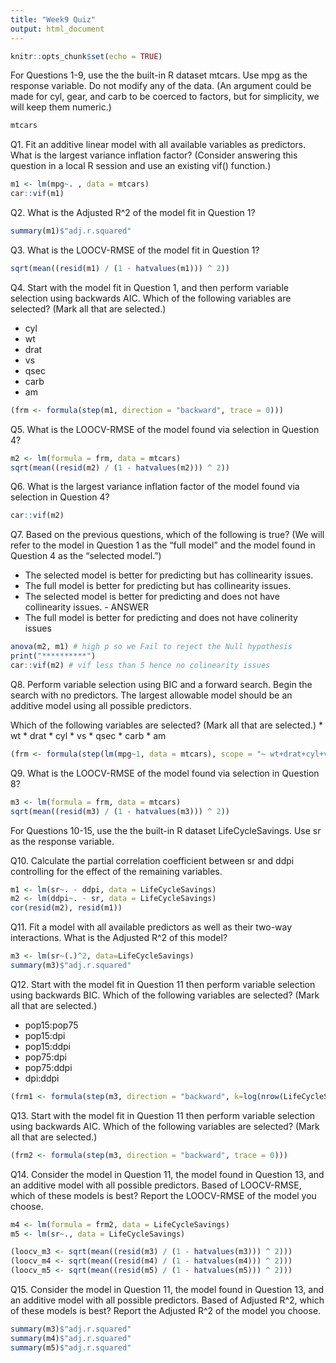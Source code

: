 ```yaml
---
title: "Week9 Quiz"
output: html_document
---
```


```r
knitr::opts_chunk$set(echo = TRUE)
```

For Questions 1-9, use the the built-in R dataset mtcars. Use mpg as the response variable. Do not modify any of the data. (An argument could be made for cyl, gear, and carb to be coerced to factors, but for simplicity, we will keep them numeric.)

```r
mtcars
```


Q1. Fit an additive linear model with all available variables as predictors. What is the largest variance inflation factor? (Consider answering this question in a local R session and use an existing vif() function.)

```r
m1 <- lm(mpg~. , data = mtcars)
car::vif(m1)
```

Q2. What is the Adjusted R^2 of the model fit in Question 1?
```r
summary(m1)$"adj.r.squared"
```

Q3. What is the LOOCV-RMSE of the model fit in Question 1?

```r
sqrt(mean((resid(m1) / (1 - hatvalues(m1))) ^ 2))

```

Q4. Start with the model fit in Question 1, and then perform variable selection using backwards AIC. Which of the following variables are selected? (Mark all that are selected.)

* cyl
* wt
* drat
* vs
* qsec
* carb
* am

```r
(frm <- formula(step(m1, direction = "backward", trace = 0)))

```

Q5. What is the LOOCV-RMSE of the model found via selection in Question 4?

```r
m2 <- lm(formula = frm, data = mtcars)
sqrt(mean((resid(m2) / (1 - hatvalues(m2))) ^ 2))

```

Q6. What is the largest variance inflation factor of the model found via selection in Question 4?

```r

car::vif(m2)
```

Q7. Based on the previous questions, which of the following is true? (We will refer to the model in Question 1 as the “full model” and the model found in Question 4 as the “selected model.”)


* The selected model is better for predicting but has collinearity issues.
* The full model is better for predicting but has collinearity issues.
* The selected model is better for predicting and does not have collinearity issues. - ANSWER
* The full model is better for predicting and does not have colinerity issues

```r
anova(m2, m1) # high p so we Fail to reject the Null hypothesis
print("**********")
car::vif(m2) # vif less than 5 hence no colinearity issues

```

Q8. Perform variable selection using BIC and a forward search. Begin the search with no predictors. The largest allowable model should be an additive model using all possible predictors.

Which of the following variables are selected? (Mark all that are selected.)
* wt
* drat
* cyl
* vs
* qsec
* carb
* am

```r
(frm <- formula(step(lm(mpg~1, data = mtcars), scope = "~ wt+drat+cyl+vs+qsec+carb+am+gear+carb", direction = "forward", k=log(nrow(mtcars)), trace = 0)))

```

Q9. What is the LOOCV-RMSE of the model found via selection in Question 8?
```r
m3 <- lm(formula = frm, data = mtcars)
sqrt(mean((resid(m3) / (1 - hatvalues(m3))) ^ 2))

```

For Questions 10-15, use the the built-in R dataset LifeCycleSavings. Use sr as the response variable.

Q10. Calculate the partial correlation coefficient between sr and ddpi controlling for the effect of the remaining variables.
```r
m1 <- lm(sr~. - ddpi, data = LifeCycleSavings)
m2 <- lm(ddpi~. - sr, data = LifeCycleSavings)
cor(resid(m2), resid(m1))

```

Q11. Fit a model with all available predictors as well as their two-way interactions. What is the Adjusted R^2 of this model?

```r
m3 <- lm(sr~(.)^2, data=LifeCycleSavings)
summary(m3)$"adj.r.squared"
```

Q12. Start with the model fit in Question 11 then perform variable selection using backwards BIC. Which of the following variables are selected? (Mark all that are selected.)

* pop15:pop75
* pop15:dpi
* pop15:ddpi
* pop75:dpi
* pop75:ddpi
* dpi:ddpi

```r
(frm1 <- formula(step(m3, direction = "backward", k=log(nrow(LifeCycleSavings)), trace = 0)))
```

Q13. Start with the model fit in Question 11 then perform variable selection using backwards AIC. Which of the following variables are selected? (Mark all that are selected.)
```r
(frm2 <- formula(step(m3, direction = "backward", trace = 0)))

```
Q14. Consider the model in Question 11, the model found in Question 13, and an additive model with all possible predictors. Based of LOOCV-RMSE, which of these models is best? Report the LOOCV-RMSE of the model you choose.
```r
m4 <- lm(formula = frm2, data = LifeCycleSavings)
m5 <- lm(sr~., data = LifeCycleSavings)

(loocv_m3 <- sqrt(mean((resid(m3) / (1 - hatvalues(m3))) ^ 2)))
(loocv_m4 <- sqrt(mean((resid(m4) / (1 - hatvalues(m4))) ^ 2)))
(loocv_m5 <- sqrt(mean((resid(m5) / (1 - hatvalues(m5))) ^ 2)))

```
Q15. Consider the model in Question 11, the model found in Question 13, and an additive model with all possible predictors. Based of Adjusted R^2, which of these models is best? Report the Adjusted R^2 of the model you choose.

```r
summary(m3)$"adj.r.squared"
summary(m4)$"adj.r.squared"
summary(m5)$"adj.r.squared"
```



